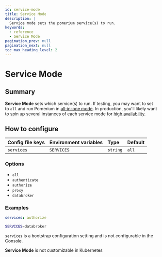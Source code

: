 ```yaml
---
id: service-mode
title: Service Mode
description: |
  Service mode sets the pomerium service(s) to run.
keywords:
  - reference
  - Service Mode
pagination_prev: null
pagination_next: null
toc_max_heading_level: 2
---
```



# Service Mode

## Summary

**Service Mode** sets which service(s) to run. If testing, you may want to set to `all` and run Pomerium in [all-in-one mode](/docs/core/configuration#all-in-one-and-split-service-modes). In production, you'll likely want to spin up several instances of each service mode for [high availability](/docs/capabilities/high-availability).

## How to configure

<Tabs>
<TabItem value="Core" label="Core">

| **Config file keys** | **Environment variables** | **Type** | **Default** |
| :------------------- | :------------------------ | :------- | :---------- |
| `services`           | `SERVICES`                | `string` | `all`       |

### Options

- `all`
- `authenticate`
- `authorize`
- `proxy`
- `databroker`

### Examples

```yaml
services: authorize
```

```bash
SERVICES=databroker
```

</TabItem>
<TabItem value="Enterprise" label="Enterprise">

`services` is a bootstrap configuration setting and is not configurable in the Console.

</TabItem>
<TabItem value="Kubernetes" label="Kubernetes">

**Service Mode** is not customizable in Kubernetes

</TabItem>
</Tabs>
